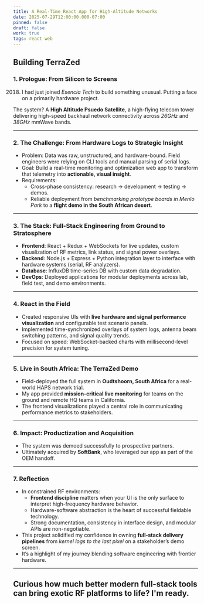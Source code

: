 ```yaml
---
title: A Real-Time React App for High-Altitude Networks
date: 2025-07-29T12:00:00.000-07:00
pinned: false
draft: false
work: true
tags: react web
---
```



## Building TerraZed

### **1. Prologue: From Silicon to Screens**

2018. I had just joined *Esencia Tech* to build something unusual. Putting a face on a primarily hardware project.

The system? A **High Altitude Psuedo Satellite**, a high-flying telecom tower delivering high-speed backhaul network connectivity across *26GHz* and *38GHz* mmWave bands.

---

### **2. The Challenge: From Hardware Logs to Strategic Insight**

* Problem: Data was raw, unstructured, and hardware-bound. Field engineers were relying on CLI tools and manual parsing of serial logs.
* Goal: Build a real-time monitoring and optimization web app to transform that telemetry into **actionable, visual insight**.
* Requirements:
  * Cross-phase consistency: research → development → testing → demos.
  * Reliable deployment from *benchmarking prototype boards in Menlo Park* to a **flight demo in the South African desert**.

---

### **3. The Stack: Full-Stack Engineering from Ground to Stratosphere**

* **Frontend**: React + Redux + WebSockets for live updates, custom visualization of RF metrics, link status, and signal power overlays.
* **Backend**: Node.js + Express + Python integration layer to interface with hardware systems (serial, RF analyzers).
* **Database**: InfluxDB time-series DB with custom data degradation.
* **DevOps**: Deployed applications for modular deployments across lab, field test, and demo environments.

---

### **4. React in the Field**

* Created responsive UIs with **live hardware and signal performance visualization** and configurable test scenario panels.
* Implemented time-synchronized overlays of system logs, antenna beam switching patterns, and signal quality trends.
* Focused on speed: WebSocket-backed charts with millisecond-level precision for system tuning.

---

### **5. Live in South Africa: The TerraZed Demo**

* Field-deployed the full system in **Oudtshoorn, South Africa** for a real-world HAPS network trial.
* My app provided **mission-critical live monitoring** for teams on the ground and remote HQ teams in California.
* The frontend visualizations played a central role in communicating performance metrics to stakeholders.

---

### **6. Impact: Productization and Acquisition**

* The system was demoed successfully to prospective partners.
* Ultimately acquired by **SoftBank**, who leveraged our app as part of the OEM handoff.

---

### **7. Reflection**

* In constrained RF environments:
  * **Frontend discipline** matters when your UI is the only surface to interpret high-frequency hardware behavior.
  * Hardware-software abstraction is the heart of successful fieldable technology.
  * Strong documentation, consistency in interface design, and modular APIs are non-negotiable.
* This project solidified my confidence in owning **full-stack delivery pipelines** from *kernel logs to the last pixel* on a stakeholder’s demo screen.
* It’s a highlight of my journey blending software engineering with frontier hardware.

---

##  **Curious how much better modern full-stack tools can bring exotic RF platforms to life? I'm ready.**
